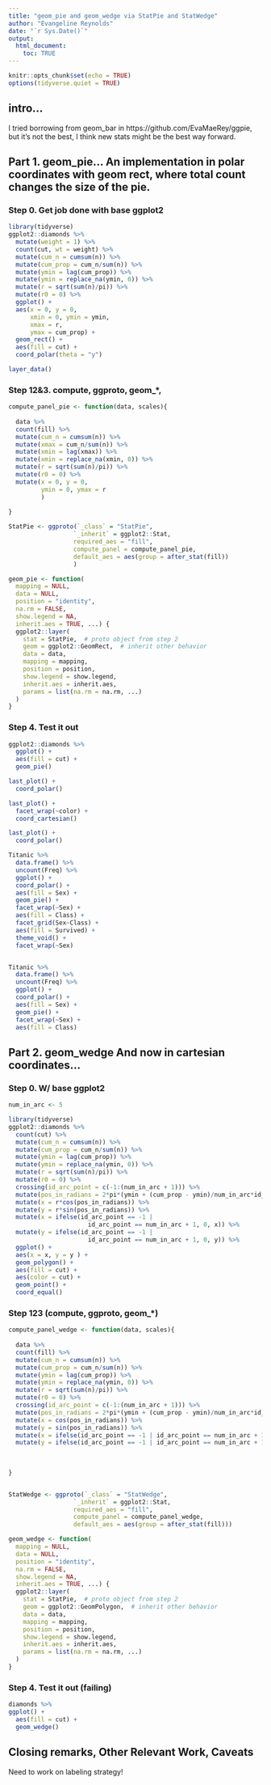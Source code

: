 ```yaml
---
title: "geom_pie and geom_wedge via StatPie and StatWedge"
author: "Evangeline Reynolds"
date: "`r Sys.Date()`"
output: 
  html_document:
    toc: TRUE
---
```


```r
knitr::opts_chunk$set(echo = TRUE)
options(tidyverse.quiet = TRUE)
```

## intro...

I tried borrowing from geom_bar in https://github.com/EvaMaeRey/ggpie, but it's not the best, I think new stats might be the best way forward.

## Part 1. geom_pie... An implementation in polar coordinates with geom rect, where total count changes the size of the pie.

### Step 0.  Get job done with base ggplot2

```r
library(tidyverse)
ggplot2::diamonds %>% 
  mutate(weight = 1) %>% 
  count(cut, wt = weight) %>% 
  mutate(cum_n = cumsum(n)) %>% 
  mutate(cum_prop = cum_n/sum(n)) %>% 
  mutate(ymin = lag(cum_prop)) %>% 
  mutate(ymin = replace_na(ymin, 0)) %>% 
  mutate(r = sqrt(sum(n)/pi)) %>% 
  mutate(r0 = 0) %>% 
  ggplot() + 
  aes(x = 0, y = 0, 
      xmin = 0, ymin = ymin, 
      xmax = r, 
      ymax = cum_prop) + 
  geom_rect() + 
  aes(fill = cut) + 
  coord_polar(theta = "y")

layer_data()
```


### Step 12&3. compute, ggproto, geom_*,

```r
compute_panel_pie <- function(data, scales){
  
  data %>% 
  count(fill) %>% 
  mutate(cum_n = cumsum(n)) %>% 
  mutate(xmax = cum_n/sum(n)) %>% 
  mutate(xmin = lag(xmax)) %>% 
  mutate(xmin = replace_na(xmin, 0)) %>% 
  mutate(r = sqrt(sum(n)/pi)) %>% 
  mutate(r0 = 0) %>% 
  mutate(x = 0, y = 0, 
         ymin = 0, ymax = r
         )
  
}

StatPie <- ggproto(`_class` = "StatPie",
                  `_inherit` = ggplot2::Stat,
                  required_aes = "fill",
                  compute_panel = compute_panel_pie,
                  default_aes = aes(group = after_stat(fill))
                  )

geom_pie <- function(
  mapping = NULL,
  data = NULL,
  position = "identity",
  na.rm = FALSE,
  show.legend = NA,
  inherit.aes = TRUE, ...) {
  ggplot2::layer(
    stat = StatPie,  # proto object from step 2
    geom = ggplot2::GeomRect,  # inherit other behavior
    data = data,
    mapping = mapping,
    position = position,
    show.legend = show.legend,
    inherit.aes = inherit.aes,
    params = list(na.rm = na.rm, ...)
  )
}
```

### Step 4. Test it out


```r
ggplot2::diamonds %>% 
  ggplot() + 
  aes(fill = cut) + 
  geom_pie() 

last_plot() + 
  coord_polar()

last_plot() +
  facet_wrap(~color) + 
  coord_cartesian()

last_plot() + 
  coord_polar()

Titanic %>% 
  data.frame() %>% 
  uncount(Freq) %>% 
  ggplot() + 
  coord_polar() + 
  aes(fill = Sex) +
  geom_pie() + 
  facet_wrap(~Sex) + 
  aes(fill = Class) + 
  facet_grid(Sex~Class) + 
  aes(fill = Survived) + 
  theme_void() +
  facet_wrap(~Sex)


Titanic %>% 
  data.frame() %>% 
  uncount(Freq) %>% 
  ggplot() + 
  coord_polar() + 
  aes(fill = Sex) +
  geom_pie() + 
  facet_wrap(~Sex) + 
  aes(fill = Class)


```


## Part 2. geom_wedge And now in cartesian coordinates...

### Step 0. W/ base ggplot2

```r
num_in_arc <- 5

library(tidyverse)
ggplot2::diamonds %>% 
  count(cut) %>% 
  mutate(cum_n = cumsum(n)) %>% 
  mutate(cum_prop = cum_n/sum(n)) %>% 
  mutate(ymin = lag(cum_prop)) %>% 
  mutate(ymin = replace_na(ymin, 0)) %>% 
  mutate(r = sqrt(sum(n)/pi)) %>% 
  mutate(r0 = 0) %>% 
  crossing(id_arc_point = c(-1:(num_in_arc + 1))) %>% 
  mutate(pos_in_radians = 2*pi*(ymin + (cum_prop - ymin)/num_in_arc*id_arc_point )) %>% 
  mutate(x = r*cos(pos_in_radians)) %>% 
  mutate(y = r*sin(pos_in_radians)) %>% 
  mutate(x = ifelse(id_arc_point == -1 | 
                      id_arc_point == num_in_arc + 1, 0, x)) %>% 
  mutate(y = ifelse(id_arc_point == -1 | 
                      id_arc_point == num_in_arc + 1, 0, y)) %>% 
  ggplot() + 
  aes(x = x, y = y ) + 
  geom_polygon() + 
  aes(fill = cut) + 
  aes(color = cut) + 
  geom_point() + 
  coord_equal()
```

### Step 123 (compute, ggproto, geom_*)

```r
compute_panel_wedge <- function(data, scales){
  
  data %>% 
  count(fill) %>% 
  mutate(cum_n = cumsum(n)) %>% 
  mutate(cum_prop = cum_n/sum(n)) %>% 
  mutate(ymin = lag(cum_prop)) %>% 
  mutate(ymin = replace_na(ymin, 0)) %>% 
  mutate(r = sqrt(sum(n)/pi)) %>% 
  mutate(r0 = 0) %>% 
  crossing(id_arc_point = c(-1:(num_in_arc + 1))) %>% 
  mutate(pos_in_radians = 2*pi*(ymin + (cum_prop - ymin)/num_in_arc*id_arc_point )) %>% 
  mutate(x = cos(pos_in_radians)) %>% 
  mutate(y = sin(pos_in_radians)) %>% 
  mutate(x = ifelse(id_arc_point == -1 | id_arc_point == num_in_arc + 1, 0, x)) %>% 
  mutate(y = ifelse(id_arc_point == -1 | id_arc_point == num_in_arc + 1, 0, y))
  
  
  
}


StatWedge <- ggproto(`_class` = "StatWedge",
                  `_inherit` = ggplot2::Stat,
                  required_aes = "fill",
                  compute_panel = compute_panel_wedge,
                  default_aes = aes(group = after_stat(fill)))

geom_wedge <- function(
  mapping = NULL,
  data = NULL,
  position = "identity",
  na.rm = FALSE,
  show.legend = NA,
  inherit.aes = TRUE, ...) {
  ggplot2::layer(
    stat = StatPie,  # proto object from step 2
    geom = ggplot2::GeomPolygon,  # inherit other behavior
    data = data,
    mapping = mapping,
    position = position,
    show.legend = show.legend,
    inherit.aes = inherit.aes,
    params = list(na.rm = na.rm, ...)
  )
}
```

### Step 4. Test it out (failing)

```r
diamonds %>% 
ggplot() + 
  aes(fill = cut) + 
  geom_wedge()
```

## Closing remarks, Other Relevant Work, Caveats

Need to work on labeling strategy!

